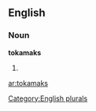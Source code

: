 ==English==

===Noun===
'''tokamaks'''

# {{plural of|[[tokamak]]}}

[[Category:English plurals]]

[[ar:tokamaks]]